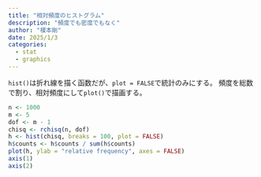 ```yaml
---
title: "相対頻度のヒストグラム"
description: "頻度でも密度でもなく"
author: "榎本剛"
date: 2025/1/3
categories:
  - stat
  - graphics
---
```


`hist()`は折れ線を描く函数だが、`plot = FALSE`で統計のみにする。
頻度を総数で割り、相対頻度にして`plot()`で描画する。

```r
n <- 1000
m <- 5
dof <- m - 1
chisq <- rchisq(n, dof)
h <- hist(chisq, breaks = 100, plot = FALSE)
h$counts <- h$counts / sum(h$counts)
plot(h, ylab = "relative frequency", axes = FALSE)
axis(1)
axis(2)
```